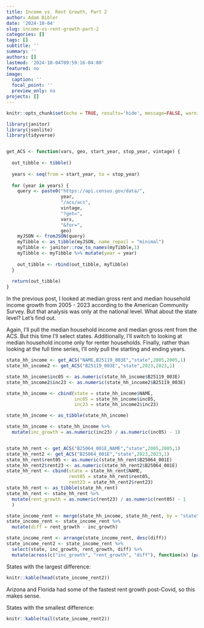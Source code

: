 ```yaml
---
title: Income vs. Rent Growth, Part 2
author: Adam Bibler
date: '2024-10-04'
slug: income-vs-rent-growth-part-2
categories: []
tags: []
subtitle: ''
summary: ''
authors: []
lastmod: '2024-10-04T09:59:16-04:00'
featured: no
image:
  caption: ''
  focal_point: ''
  preview_only: no
projects: []
---
```


```r
knitr::opts_chunk$set(echo = TRUE, results='hide', message=FALSE, warning=FALSE)
```

```r
library(janitor)
library(jsonlite)
library(tidyverse)


get_ACS <- function(vars, geo, start_year, stop_year, vintage) {
  
  out_tibble <- tibble()
  
  years <- seq(from = start_year, to = stop_year)
  
  for (year in years) {
    query <- paste0("https://api.census.gov/data/",
                    year,
                    "/acs/acs",
                    vintage,
                    "?get=",
                    vars,
                    "&for=",
                    geo)
    myJSON <- fromJSON(query)
    myTibble <- as_tibble(myJSON, name_repail = "minimal")
    myTibble <- janitor::row_to_names(myTibble,1)
    myTibble <- myTibble %>% mutate(year = year)
    
    out_tibble <- rbind(out_tibble, myTibble)
  }
  
  return(out_tibble)
}
```
In the previous post, I looked at median gross rent and median household income growth from 2005 - 2023 according to the American Community Survey. But that analysis was only at the national level. What about the state level? Let's find out.

Again, I'll pull the median household income and median gross rent from the ACS. But this time I'll select states. Additionally, I'll switch to looking at median household income only for renter households. Finally, rather than looking at the full time series, I'll only pull the starting and ending years.

```r
state_hh_income <- get_ACS("NAME,B25119_003E","state",2005,2005,1)
state_hh_income2 <- get_ACS("B25119_003E","state",2023,2023,1)

state_hh_income$inc05 <- as.numeric(state_hh_income$B25119_003E)
state_hh_income2$inc23 <- as.numeric(state_hh_income2$B25119_003E)

state_hh_income <- cbind(state = state_hh_income$NAME,
                         inc05 = state_hh_income$inc05,
                         inc23 = state_hh_income2$inc23)

state_hh_income <- as_tibble(state_hh_income)

state_hh_income <- state_hh_income %>%
  mutate(inc_growth = as.numeric(inc23) / as.numeric(inc05) - 1)


state_hh_rent <- get_ACS("B25064_001E,NAME","state",2005,2005,1)
state_hh_rent2 <- get_ACS("B25064_001E","state",2023,2023,1)
state_hh_rent$rent05 <- as.numeric(state_hh_rent$B25064_001E)
state_hh_rent2$rent23 <- as.numeric(state_hh_rent2$B25064_001E)
state_hh_rent <- cbind(state = state_hh_rent$NAME,
                       rent05 = state_hh_rent$rent05,
                       rent23 = state_hh_rent2$rent23)
state_hh_rent <- as_tibble(state_hh_rent)
state_hh_rent <- state_hh_rent %>%
  mutate(rent_growth = as.numeric(rent23) / as.numeric(rent05) - 1    
  )

state_income_rent <- merge(state_hh_income, state_hh_rent, by = "state")
state_income_rent <- state_income_rent %>% 
  mutate(diff = rent_growth - inc_growth)

state_income_rent <- arrange(state_income_rent, desc(diff))
state_income_rent2 <- state_income_rent %>% 
  select(state, inc_growth, rent_growth, diff) %>% 
  mutate(across(c("inc_growth", "rent_growth", "diff"), function(x) (paste0(round(x, 4) * 100,"%"))))
```

States with the largest difference: 

```r
knitr::kable(head(state_income_rent2))
```

Arizona and Florida had some of the fastest rent growth post-Covid, so this makes sense.

States with the smallest difference:

```r
knitr::kable(tail(state_income_rent2))
```